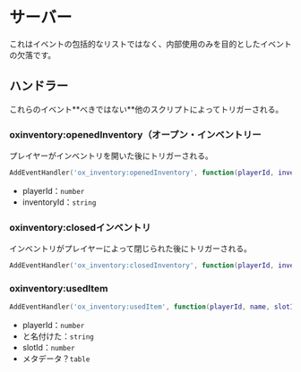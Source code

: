 
# サーバー

これはイベントの包括的なリストではなく、内部使用のみを目的としたイベントの欠落です。

## ハンドラー

<Callout type="warning">
  これらのイベント**べきではない**他のスクリプトによってトリガーされる。
</Callout>

### oxinventory:openedInventory（オープン・インベントリー

プレイヤーがインベントリを開いた後にトリガーされる。

```lua
AddEventHandler('ox_inventory:openedInventory', function(playerId, inventoryId) end)
```

- playerId：`number`
- inventoryId：`string`

### oxinventory:closedインベントリ

インベントリがプレイヤーによって閉じられた後にトリガーされる。

```lua
AddEventHandler('ox_inventory:closedInventory', function(playerId, inventoryId) end)
```

### oxinventory:usedItem

```lua
AddEventHandler('ox_inventory:usedItem', function(playerId, name, slotId, metadata) end)
```

- playerId：`number`
- と名付けた：`string`
- slotId：`number`
- メタデータ？`table`
